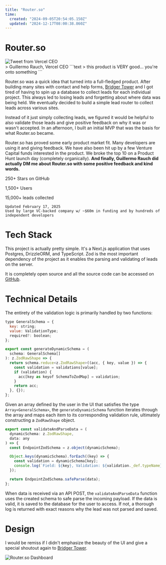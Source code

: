 ```yaml
---
title: "Router.so"
time:
  created: "2024-09-05T20:54:05.150Z"
  updated: "2024-12-17T08:00:38.860Z"
---
```


# Router.so

<Preview codeblock>
<div className="flex flex-row gap-4">
  <Image src='https://cameron-portfolio.s3.us-west-2.amazonaws.com/router/tweet.jpg' alt='Tweet from Vercel CEO' />
</div>
> Guillermo Rauch, Vercel CEO
</Preview>
```text
> this product is VERY good... you're onto something
```

Router.so was a quick idea that turned into a full-fledged product. After building many sites with contact and help forms, [Bridger Tower](https://bridger.to) and I got tired of having to spin up a database to collect leads for each individual project. This always led to losing leads and forgetting about where data was being held. We eventually decided to build a simple lead router to collect leads across various sites.

Instead of it just simply collecting leads, we figured it would be helpful to also validate those leads and give positive feedback on why it was or wasn't accepted. In an afternoon, I built an initial MVP that was the basis for what Router.so became. 

Router.so has proved some early product market fit. Many developers are using it and giving feedback. We have also been hit up by a few Venture Capital funds interested in the product. We broke the top 10 on a Product Hunt launch day (completely organically). **And finally, Guillermo Rauch did actually DM me about Router.so with some positive feedback and kind words.**

<Preview codeblock>
  250+ Stars on GitHub
  
  1,500+ Users

  15,000+ leads collected
</Preview>
```text
Updated February 17, 2025
Used by large VC-backed company w/ ~$60m in funding and by hundreds of independent developers
```

# Tech Stack

This project is actually pretty simple. It's a Next.js application that uses Postgres, DrizzleORM, and TypeScript. Zod is the most important dependency of the project as it enables the parsing and validating of leads on the server.

It is completely open source and all the source code can be accessed on [GitHub](https://github.com/routerso/router/).

# Technical Details

The entirety of the validation logic is primarily handled by two functions:

```js
type GeneralSchema = {
  key: string;
  value: ValidationType;
  required?: boolean;
};

export const generateDynamicSchema = (
  schema: GeneralSchema[]
): z.ZodRawShape => {
  return schema.reduce<z.ZodRawShape>((acc, { key, value }) => {
    const validation = validations[value];
    if (validation) {
      acc[key as keyof SchemaToZodMap] = validation;
    }
    return acc;
  }, {});
};
```

Given an array defined by the user in the UI that satisfies the type `Array<GeneralSchema>`, the `generateDynamicSchema` function iterates through the array and maps each item to its corresponding validation rule, ultimately constructing a `ZodRawShape` object.

```js
export const validateAndParseData = (
  dynamicSchema: z.ZodRawShape,
  data: any
) => {
  const EndpointZodSchema = z.object(dynamicSchema);

  Object.keys(dynamicSchema).forEach((key) => {
    const validation = dynamicSchema[key];
    console.log(`Field: ${key}, Validation: ${validation._def.typeName}`);
  });

  return EndpointZodSchema.safeParse(data);
};
```

When data is received via an API POST, the `validateAndParseData` function uses the created schema to safe parse the incoming payload. If the data is valid, it is saved to the database for the user to access. If not, a thorough log is returned with exact reasons why the lead was not parsed and saved.

# Design

I would be remiss if I didn't emphasize the beauty of the UI and give a special shoutout again to [Bridger Tower](https://bridger.to).

<Image src='https://cameron-portfolio.s3.us-west-2.amazonaws.com/router/dashboard.png' alt='Router.so Dashboard' />
